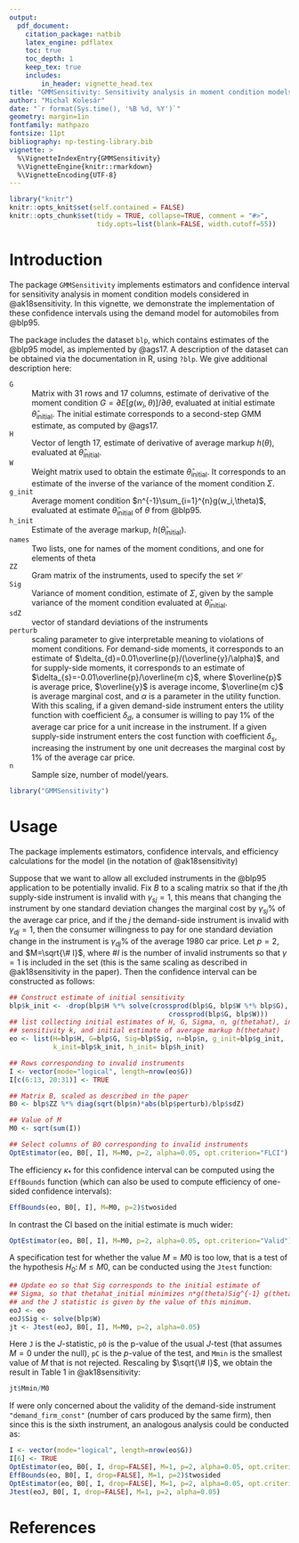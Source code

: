 ```yaml
---
output:
  pdf_document:
    citation_package: natbib
    latex_engine: pdflatex
    toc: true
    toc_depth: 1
    keep_tex: true
    includes:
        in_header: vignette_head.tex
title: "GMMSensitivity: Sensitivity analysis in moment condition models"
author: "Michal Kolesár"
date: "`r format(Sys.time(), '%B %d, %Y')`"
geometry: margin=1in
fontfamily: mathpazo
fontsize: 11pt
bibliography: np-testing-library.bib
vignette: >
  %\VignetteIndexEntry{GMMSensitivity}
  %\VignetteEngine{knitr::rmarkdown}
  %\VignetteEncoding{UTF-8}
---
```


```r
library("knitr")
knitr::opts_knit$set(self.contained = FALSE)
knitr::opts_chunk$set(tidy = TRUE, collapse=TRUE, comment = "#>",
                      tidy.opts=list(blank=FALSE, width.cutoff=55))
```

# Introduction


The package `GMMSensitivity` implements estimators and confidence interval for
sensitivity analysis in moment condition models considered in @ak18sensitivity.
In this vignette, we demonstrate the implementation of these confidence
intervals using the demand model for automobiles from  @blp95.

The package includes the dataset `blp`, which contains estimates of the @blp95
model, as implemented by @ags17. A description of the dataset can be obtained
via the documentation in R, using `?blp`. We give additional description here:

`G`
: Matrix with 31 rows and 17 columns, estimate of derivative of the moment
  condition $G=\partial E[g(w_i,\theta)]/\partial \theta$, evaluated at initial
  estimate $\hat{\theta}_{\text{initial}}$. The initial estimate corresponds to
  a second-step GMM estimate, as computed by @ags17.

`H`
: Vector of length 17, estimate of derivative of average markup $h(\theta)$,
  evaluated at $\hat{\theta}_{\text{initial}}$.

`W`
: Weight matrix used to obtain the estimate $\hat{\theta}_{\text{initial}}$. It
  corresponds to an estimate of the inverse of the variance of the moment
  condition $\Sigma$.

`g_init`
: Average moment condition $n^{-1}\sum_{i=1}^{n}g(w_i,\theta)$, evaluated at
 estimate $\hat{\theta}_{\text{initial}}$ of $\theta$ from @blp95.

`h_init`
: Estimate of the average markup, $h(\hat{\theta}_{\text{initial}})$.

`names`
: Two lists, one for names of the moment conditions, and one for elements of theta

`ZZ`
: Gram matrix of the instruments, used to specify the set $\mathcal{C}$

`Sig`
: Variance of moment condition, estimate of $\Sigma$, given by the sample
  variance of the moment condition evaluated at $\hat{\theta}_{\text{initial}}$.

`sdZ`
: vector of standard deviations of the instruments

`perturb`
: scaling parameter to give interpretable meaning to violations of moment
 conditions. For demand-side moments, it corresponds to an estimate of
 $\delta_{d}=0.01\overline{p}/(\overline{y}/\alpha)$, and for supply-side
 moments, it corresponds to an estimate of
 $\delta_{s}=-0.01\overline{p}/\overline{m c}$, where $\overline{p}$ is average
 price, $\overline{y}$ is average income, $\overline{m c}$ is average marginal
 cost, and $\alpha$ is a parameter in the utility function. With this scaling,
 if a given demand-side instrument enters the utility function with coefficient
 $\delta_{d}$, a consumer is willing to pay 1\% of the average car price for a
 unit increase in the instrument. If a given supply-side instrument enters the
 cost function with coefficient $\delta_s$, increasing the instrument by one
 unit decreases the marginal cost by 1\% of the average car price.

`n`
: Sample size, number of model/years.


```r
library("GMMSensitivity")
```

# Usage

The package implements estimators, confidence intervals, and efficiency
calculations for the model (in the notation of @ak18sensitivity)
\begin{equation*}
g(\theta_{0})=c/\sqrt{n},\quad c\in \mathcal{C},\quad \mathcal{C}=\{B\gamma\colon \norm{\gamma}_{p}\leq M\}.
\end{equation*}

Suppose that we want to allow all excluded instruments in the @blp95 application
 to be potentially invalid. Fix $B$ to a scaling matrix so that if the $j$th
 supply-side instrument is invalid with $\gamma_{s j}=1$, this means that
 changing the instrument by one standard deviation changes the marginal cost by
 $\gamma_{s j}$\% of the average car price, and if the $j$ the demand-side
 instrument is invalid with $\gamma_{d j}=1$, then the consumer
 willingness to pay for one standard deviation change in the instrument
 is $\gamma_{d j}\%$ of the average 1980 car price. Let $p=2$, and $M=\sqrt{\# I}$,
 where $\#I$ is the number of invalid instruments so that $\gamma=1$ is included
 in the set (this is the same scaling as described in @ak18sensitivity in the
 paper). Then the confidence interval can be constructed as follows:

```r
## Construct estimate of initial sensitivity
blp$k_init <- -drop(blp$H %*% solve(crossprod(blp$G, blp$W %*% blp$G),
                                        crossprod(blp$G, blp$W)))
## list collecting initial estimates of H, G, Sigma, n, g(thetahat), initial
## sensitivity k, and initial estimate of average markup h(thetahat)
eo <- list(H=blp$H, G=blp$G, Sig=blp$Sig, n=blp$n, g_init=blp$g_init,
           k_init=blp$k_init, h_init= blp$h_init)

## Rows corresponding to invalid instruments
I <- vector(mode="logical", length=nrow(eo$G))
I[c(6:13, 20:31)] <- TRUE

## Matrix B, scaled as described in the paper
B0 <- blp$ZZ %*% diag(sqrt(blp$n)*abs(blp$perturb)/blp$sdZ)

## Value of M
M0 <- sqrt(sum(I))

## Select columns of B0 corresponding to invalid instruments
OptEstimator(eo, B0[, I], M=M0, p=2, alpha=0.05, opt.criterion="FLCI")
```

The efficiency $\kappa_{*}$ for this confidence interval can be computed using the
`EffBounds` function (which can also be used to compute efficiency of one-sided
confidence intervals):

```r
EffBounds(eo, B0[, I], M=M0, p=2)$twosided
```

In contrast the CI based on the initial estimate is much wider:
```r
OptEstimator(eo, B0[, I], M=M0, p=2, alpha=0.05, opt.criterion="Valid")
```

A specification test for whether the value $M=M0$ is too low, that is a test of
the hypothesis $H_0\colon M\leq M0$, can be conducted using the `Jtest`
function:



```r
## Update eo so that Sig corresponds to the initial estimate of
## Sigma, so that thetahat_initial minimizes n*g(theta)Sig^{-1} g(theta),
## and the J statistic is given by the value of this minimum.
eoJ <- eo
eoJ$Sig <- solve(blp$W)
jt <- Jtest(eoJ, B0[, I], M=M0, p=2, alpha=0.05)
```
Here `J` is the $J$-statistic, `p0` is the p-value of the usual $J$-test (that
assumes $M=0$ under the null), `pC` is the $p$-value of the test, and `Mmin` is
the smallest value of $M$ that is not rejected. Rescaling by $\sqrt{\# I}$, we
obtain the result in Table 1 in @ak18sensitivity:
```r
jt$Mmin/M0
```

If were only concerned about the validity of the demand-side instrument
`"demand_firm_const"` (number of cars produced by the same firm), then since
this is the sixth instrument, an analogous analysis could be conducted as:

```r
I <- vector(mode="logical", length=nrow(eo$G))
I[6] <- TRUE
OptEstimator(eo, B0[, I, drop=FALSE], M=1, p=2, alpha=0.05, opt.criterion="FLCI")
EffBounds(eo, B0[, I, drop=FALSE], M=1, p=2)$twosided
OptEstimator(eo, B0[, I, drop=FALSE], M=1, p=2, alpha=0.05, opt.criterion="Valid")
Jtest(eoJ, B0[, I, drop=FALSE], M=1, p=2, alpha=0.05)
```

# References
